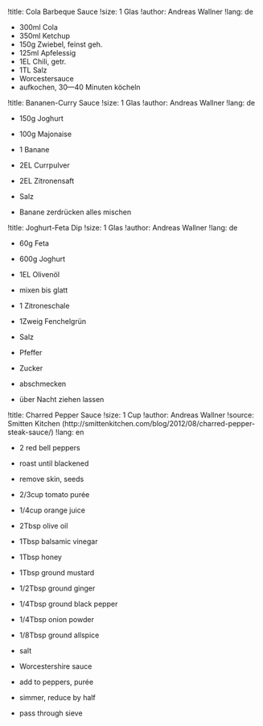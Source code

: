 !title: Cola Barbeque Sauce
!size: 1 Glas
!author: Andreas Wallner
!lang: de

* 300ml Cola
* 350ml Ketchup
* 150g Zwiebel, feinst geh.
* 125ml Apfelessig
* 1EL Chili, getr.
* 1TL Salz
* Worcestersauce
- aufkochen, 30—40 Minuten köcheln

!title: Bananen-Curry Sauce
!size: 1 Glas
!author: Andreas Wallner
!lang: de

* 150g Joghurt
* 100g Majonaise
* 1 Banane
* 2EL Currpulver
* 2EL Zitronensaft
* Salz

- Banane zerdrücken alles mischen

!title: Joghurt-Feta Dip
!size: 1 Glas
!author: Andreas Wallner
!lang: de

* 60g Feta
* 600g Joghurt
* 1EL Olivenöl

- mixen bis glatt

* 1 Zitroneschale
* 1Zweig Fenchelgrün
* Salz
* Pfeffer
* Zucker

- abschmecken
- über Nacht ziehen lassen

!title: Charred Pepper Sauce
!size: 1 Cup
!author: Andreas Wallner
!source: Smitten Kitchen (http://smittenkitchen.com/blog/2012/08/charred-pepper-steak-sauce/)
!lang: en

* 2 red bell peppers
- roast until blackened
- remove skin, seeds

* 2/3cup tomato purée
* 1/4cup orange juice
* 2Tbsp olive oil
* 1Tbsp balsamic vinegar
* 1Tbsp honey
* 1Tbsp ground mustard
* 1/2Tbsp ground ginger
* 1/4Tbsp ground black pepper
* 1/4Tbsp onion powder
* 1/8Tbsp ground allspice
* salt
* Worcestershire sauce
- add to peppers, purée
- simmer, reduce by half
- pass through sieve
